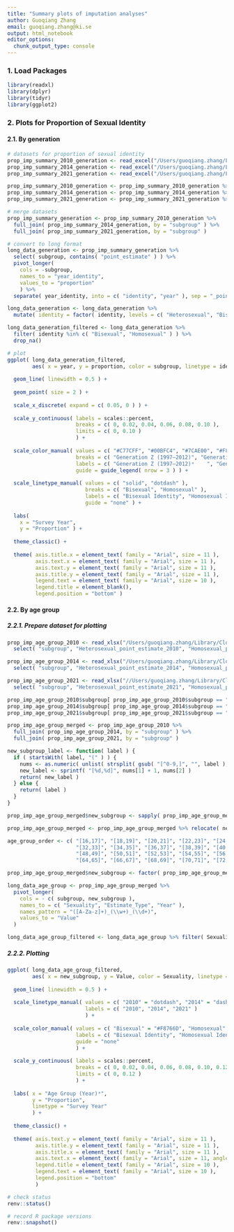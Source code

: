 ```yaml
---
title: "Summary plots of imputation analyses"
author: Guoqiang Zhang
email: guoqiang.zhang@ki.se
output: html_notebook
editor_options: 
  chunk_output_type: console
---
```


### 1. Load Packages
```r
library(readxl)
library(dplyr)
library(tidyr)
library(ggplot2)
```

### 2. Plots for Proportion of Sexual Identity
#### 2.1. By generation
```r
# datasets for proportion of sexual identity
prop_imp_summary_2010_generation <- read_excel("/Users/guoqiang.zhang/Library/CloudStorage/OneDrive-KarolinskaInstitutet/Karolinska Institutet/Postdoc Research Projects/Population Trends and Individual Fluidity of Sexual Identity in Stockholm County/Research Letter/Population_Trends_and_Individual_Fluidity_of_Sexual_Identity_in_Stockholm_County_2010_to_2021/prop_imp_summary_2010.xlsx")
prop_imp_summary_2014_generation <- read_excel("/Users/guoqiang.zhang/Library/CloudStorage/OneDrive-KarolinskaInstitutet/Karolinska Institutet/Postdoc Research Projects/Population Trends and Individual Fluidity of Sexual Identity in Stockholm County/Research Letter/Population_Trends_and_Individual_Fluidity_of_Sexual_Identity_in_Stockholm_County_2010_to_2021/prop_imp_summary_2014.xlsx")
prop_imp_summary_2021_generation <- read_excel("/Users/guoqiang.zhang/Library/CloudStorage/OneDrive-KarolinskaInstitutet/Karolinska Institutet/Postdoc Research Projects/Population Trends and Individual Fluidity of Sexual Identity in Stockholm County/Research Letter/Population_Trends_and_Individual_Fluidity_of_Sexual_Identity_in_Stockholm_County_2010_to_2021/prop_imp_summary_2021.xlsx")

prop_imp_summary_2010_generation <- prop_imp_summary_2010_generation %>% slice( 5:9 )
prop_imp_summary_2014_generation <- prop_imp_summary_2014_generation %>% slice( 5:10 )
prop_imp_summary_2021_generation <- prop_imp_summary_2021_generation %>% slice( 5:10 )

# merge datasets
prop_imp_summary_generation <- prop_imp_summary_2010_generation %>%
  full_join( prop_imp_summary_2014_generation, by = "subgroup" ) %>%
  full_join( prop_imp_summary_2021_generation, by = "subgroup" )

# convert to long format
long_data_generation <- prop_imp_summary_generation %>%
  select( subgroup, contains( "point_estimate" ) ) %>%
  pivot_longer(
    cols = -subgroup,
    names_to = "year_identity",
    values_to = "proportion"
    ) %>%
  separate( year_identity, into = c( "identity", "year" ), sep = "_point_estimate_" )

long_data_generation <- long_data_generation %>%
  mutate( identity = factor( identity, levels = c( "Heterosexual", "Bisexual", "Homosexual", "Other" ) ) )

long_data_generation_filtered <- long_data_generation %>%
  filter( identity %in% c( "Bisexual", "Homosexual" ) ) %>%
  drop_na()

# plot
ggplot( long_data_generation_filtered, 
        aes( x = year, y = proportion, color = subgroup, linetype = identity, group = interaction( subgroup, identity ) ) ) +
  
  geom_line( linewidth = 0.5 ) + 
  
  geom_point( size = 2 ) +
  
  scale_x_discrete( expand = c( 0.05, 0 ) ) +
  
  scale_y_continuous( labels = scales::percent,
                      breaks = c( 0, 0.02, 0.04, 0.06, 0.08, 0.10 ),
                      limits = c( 0, 0.10 )
                      ) +
  
  scale_color_manual( values = c( "#C77CFF", "#00BFC4", "#7CAE00", "#F8766D", "orange", "brown" ),
                      breaks = c( "Generation Z (1997–2012)", "Generation X (1965–1980)", "Silent Generation (1928–1945)", "Millennials (1981–1996)", "Baby Boomers (1946–1964)", "Greatest Generation (1901–1927)" ),
                      labels = c( "Generation Z (1997–2012)ᵃ    ", "Generation X (1965–1980)    ", "Silent Generation (1928–1945)   ", "Millennials (1981–1996)", "Baby Boomers (1946–1964)", "Greatest Generation (1901–1927)" ),
                      guide = guide_legend( nrow = 3 ) ) +
  
  scale_linetype_manual( values = c( "solid", "dotdash" ),
                         breaks = c( "Bisexual", "Homosexual" ),
                         labels = c( "Bisexual Identity", "Homosexual Identity" ),
                         guide = "none" ) + 
  
  labs(
    x = "Survey Year",
    y = "Proportion" ) +
  
  theme_classic() +
  
  theme( axis.title.x = element_text( family = "Arial", size = 11 ),
         axis.text.x = element_text( family = "Arial", size = 11 ),
         axis.text.y = element_text( family = "Arial", size = 11 ),
         axis.title.y = element_text( family = "Arial", size = 11 ),
         legend.text = element_text( family = "Arial", size = 10 ),
         legend.title = element_blank(),
         legend.position = "bottom" )
```

#### 2.2. By age group
##### 2.2.1. Prepare dataset for plotting
```r
prop_imp_age_group_2010 <- read_xlsx("/Users/guoqiang.zhang/Library/CloudStorage/OneDrive-KarolinskaInstitutet/Karolinska Institutet/Postdoc Research Projects/Population Trends and Individual Fluidity of Sexual Identity in Stockholm County/Research Letter/Population_Trends_and_Individual_Fluidity_of_Sexual_Identity_in_Stockholm_County_2010_to_2021/prop_imp_age_group_2010.xlsx") %>%
  select( "subgroup", "Heterosexual_point_estimate_2010", "Homosexual_point_estimate_2010", "Bisexual_point_estimate_2010", "Other_point_estimate_2010" )

prop_imp_age_group_2014 <- read_xlsx("/Users/guoqiang.zhang/Library/CloudStorage/OneDrive-KarolinskaInstitutet/Karolinska Institutet/Postdoc Research Projects/Population Trends and Individual Fluidity of Sexual Identity in Stockholm County/Research Letter/Population_Trends_and_Individual_Fluidity_of_Sexual_Identity_in_Stockholm_County_2010_to_2021/prop_imp_age_group_2014.xlsx") %>%
  select( "subgroup", "Heterosexual_point_estimate_2014", "Homosexual_point_estimate_2014", "Bisexual_point_estimate_2014", "Other_point_estimate_2014" )

prop_imp_age_group_2021 <- read_xlsx("//Users/guoqiang.zhang/Library/CloudStorage/OneDrive-KarolinskaInstitutet/Karolinska Institutet/Postdoc Research Projects/Population Trends and Individual Fluidity of Sexual Identity in Stockholm County/Research Letter/Population_Trends_and_Individual_Fluidity_of_Sexual_Identity_in_Stockholm_County_2010_to_2021/prop_imp_age_group_2021.xlsx") %>%
  select( "subgroup", "Heterosexual_point_estimate_2021", "Homosexual_point_estimate_2021", "Bisexual_point_estimate_2021", "Other_point_estimate_2021" )

prop_imp_age_group_2010$subgroup[ prop_imp_age_group_2010$subgroup == "[17,19]" ] <- "(17,19]"
prop_imp_age_group_2014$subgroup[ prop_imp_age_group_2014$subgroup == "[15,17]" ] <- "[16,17]"
prop_imp_age_group_2021$subgroup[ prop_imp_age_group_2021$subgroup == "[15,17]" ] <- "[16,17]"

prop_imp_age_group_merged <- prop_imp_age_group_2010 %>%
  full_join( prop_imp_age_group_2014, by = "subgroup" ) %>%
  full_join( prop_imp_age_group_2021, by = "subgroup" )

new_subgroup_label <- function( label ) {
  if ( startsWith( label, "(" ) ) {
    nums <- as.numeric( unlist( strsplit( gsub( "[^0-9,]", "", label ), "," ) ) )
    new_label <- sprintf( "[%d,%d]", nums[1] + 1, nums[2] )
    return( new_label )
  } else {
    return( label )
  }
}

prop_imp_age_group_merged$new_subgroup <- sapply( prop_imp_age_group_merged$subgroup, new_subgroup_label )

prop_imp_age_group_merged <- prop_imp_age_group_merged %>% relocate( new_subgroup, .after = subgroup )

age_group_order <- c( "[16,17]", "[18,19]", "[20,21]", "[22,23]", "[24,25]", "[26,27]", "[28,29]", "[30,31]", 
                      "[32,33]", "[34,35]", "[36,37]", "[38,39]", "[40,41]", "[42,43]", "[44,45]", "[46,47]", 
                      "[48,49]", "[50,51]", "[52,53]", "[54,55]", "[56,57]", "[58,59]", "[60,61]", "[62,63]", 
                      "[64,65]", "[66,67]", "[68,69]", "[70,71]", "[72,73]", "[74,75]", "[76,77]", "[78,79]" )

prop_imp_age_group_merged$new_subgroup <- factor( prop_imp_age_group_merged$new_subgroup, levels = age_group_order )

long_data_age_group <- prop_imp_age_group_merged %>% 
  pivot_longer( 
    cols = - c( subgroup, new_subgroup ), 
    names_to = c( "Sexuality", "Estimate_Type", "Year" ), 
    names_pattern = "([A-Za-z]+)_(\\w+)_(\\d+)", 
    values_to = "Value" 
  )

long_data_age_group_filtered <- long_data_age_group %>% filter( Sexuality %in% c( "Bisexual", "Homosexual" ) )
```

##### 2.2.2. Plotting
```r
ggplot( long_data_age_group_filtered, 
        aes( x = new_subgroup, y = Value, color = Sexuality, linetype = Year,  group = interaction( Sexuality, Year ) ) ) +
  
  geom_line( linewidth = 0.5 ) +
  
  scale_linetype_manual( values = c( "2010" = "dotdash", "2014" = "dashed", "2021" = "solid" ),
                         labels = c( "2010", "2014", "2021" ) 
                         ) +
  
  scale_color_manual( values = c( "Bisexual" = "#F8766D", "Homosexual" = "#00BFC4" ),
                      labels = c( "Bisexual Identity", "Homosexual Identity" ),
                      guide = "none"
                      ) + 
  
  scale_y_continuous( labels = scales::percent, 
                      breaks = c( 0, 0.02, 0.04, 0.06, 0.08, 0.10, 0.12 ), 
                      limits = c( 0, 0.12 ) 
                      ) +
  
  labs( x = "Age Group (Year)ᵃ", 
        y = "Proportion",
        linetype = "Survey Year"
        ) +
  
  theme_classic() +
  
  theme( axis.text.y = element_text( family = "Arial", size = 11 ),
         axis.title.y = element_text( family = "Arial", size = 11 ),
         axis.title.x = element_text( family = "Arial", size = 11 ),
         axis.text.x = element_text( family = "Arial", size = 11, angle = 45, vjust = 0.5, hjust = 0.5 ),
         legend.title = element_text( family = "Arial", size = 10 ),
         legend.text = element_text( family = "Arial", size = 10 ),
         legend.position = "bottom"
         )
```

```r
# check status
renv::status()

# record R package versions
renv::snapshot()
```